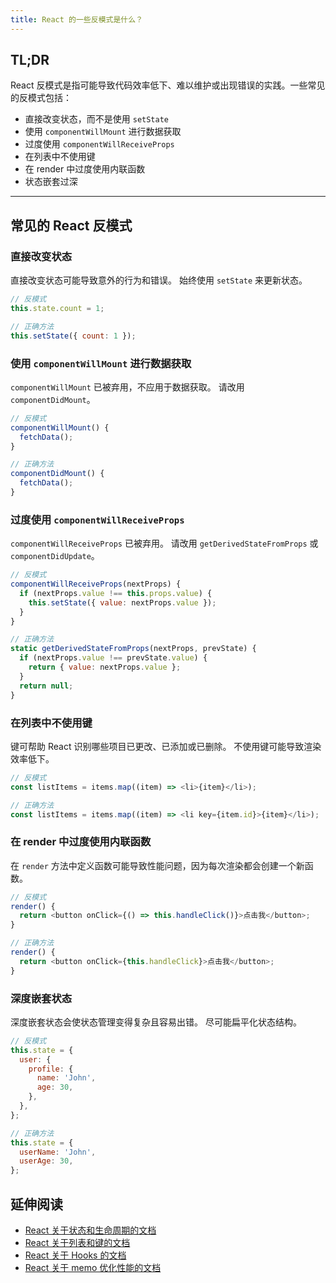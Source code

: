 ```yaml
---
title: React 的一些反模式是什么？
---
```


## TL;DR

React 反模式是指可能导致代码效率低下、难以维护或出现错误的实践。一些常见的反模式包括：

* 直接改变状态，而不是使用 `setState`
* 使用 `componentWillMount` 进行数据获取
* 过度使用 `componentWillReceiveProps`
* 在列表中不使用键
* 在 render 中过度使用内联函数
* 状态嵌套过深

***

## 常见的 React 反模式

### 直接改变状态

直接改变状态可能导致意外的行为和错误。 始终使用 `setState` 来更新状态。

```javascript
// 反模式
this.state.count = 1;

// 正确方法
this.setState({ count: 1 });
```

### 使用 `componentWillMount` 进行数据获取

`componentWillMount` 已被弃用，不应用于数据获取。 请改用 `componentDidMount`。

```javascript
// 反模式
componentWillMount() {
  fetchData();
}

// 正确方法
componentDidMount() {
  fetchData();
}
```

### 过度使用 `componentWillReceiveProps`

`componentWillReceiveProps` 已被弃用。 请改用 `getDerivedStateFromProps` 或 `componentDidUpdate`。

```javascript
// 反模式
componentWillReceiveProps(nextProps) {
  if (nextProps.value !== this.props.value) {
    this.setState({ value: nextProps.value });
  }
}

// 正确方法
static getDerivedStateFromProps(nextProps, prevState) {
  if (nextProps.value !== prevState.value) {
    return { value: nextProps.value };
  }
  return null;
}
```

### 在列表中不使用键

键可帮助 React 识别哪些项目已更改、已添加或已删除。 不使用键可能导致渲染效率低下。

```javascript
// 反模式
const listItems = items.map((item) => <li>{item}</li>);

// 正确方法
const listItems = items.map((item) => <li key={item.id}>{item}</li>);
```

### 在 render 中过度使用内联函数

在 `render` 方法中定义函数可能导致性能问题，因为每次渲染都会创建一个新函数。

```javascript
// 反模式
render() {
  return <button onClick={() => this.handleClick()}>点击我</button>;
}

// 正确方法
render() {
  return <button onClick={this.handleClick}>点击我</button>;
}
```

### 深度嵌套状态

深度嵌套状态会使状态管理变得复杂且容易出错。 尽可能扁平化状态结构。

```javascript
// 反模式
this.state = {
  user: {
    profile: {
      name: 'John',
      age: 30,
    },
  },
};

// 正确方法
this.state = {
  userName: 'John',
  userAge: 30,
};
```

## 延伸阅读

* [React 关于状态和生命周期的文档](https://react.dev/learn/state-a-components-memory)
* [React 关于列表和键的文档](https://react.dev/learn/rendering-lists#why-does-react-need-keys)
* [React 关于 Hooks 的文档](https://react.dev/reference/react/hooks)
* [React 关于 memo 优化性能的文档](https://react.dev/reference/react/memo)
